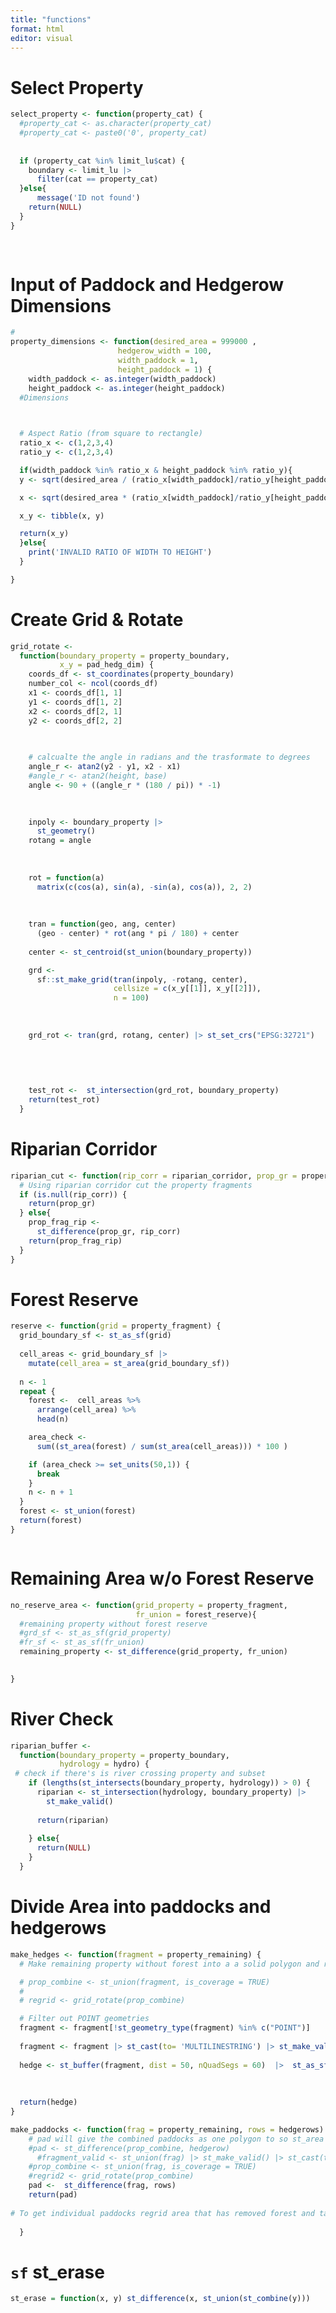 ```yaml
---
title: "functions"
format: html
editor: visual
---
```


# Select Property

```r
select_property <- function(property_cat) {
  #property_cat <- as.character(property_cat)
  #property_cat <- paste0('0', property_cat)
  
  
  if (property_cat %in% limit_lu$cat) {
    boundary <- limit_lu |>
      filter(cat == property_cat)
  }else{
      message('ID not found')
    return(NULL)
  }
}
    
  
```

# Input of Paddock and Hedgerow Dimensions

```r


# 
property_dimensions <- function(desired_area = 999000 ,
                        hedgerow_width = 100,
                        width_paddock = 1,
                        height_paddock = 1) {
    width_paddock <- as.integer(width_paddock)
    height_paddock <- as.integer(height_paddock)
  #Dimensions

 

  # Aspect Ratio (from square to rectangle)
  ratio_x <- c(1,2,3,4)
  ratio_y <- c(1,2,3,4)

  if(width_paddock %in% ratio_x & height_paddock %in% ratio_y){
  y <- sqrt(desired_area / (ratio_x[width_paddock]/ratio_y[height_paddock])) + (hedgerow_width)

  x <- sqrt(desired_area * (ratio_x[width_paddock]/ratio_y[height_paddock])) + (hedgerow_width)

  x_y <- tibble(x, y)

  return(x_y)
  }else{
    print('INVALID RATIO OF WIDTH TO HEIGHT')
  }

}

```

# Create Grid & Rotate

```r
grid_rotate <-
  function(boundary_property = property_boundary,
           x_y = pad_hedg_dim) {
    coords_df <- st_coordinates(property_boundary)
    number_col <- ncol(coords_df)
    x1 <- coords_df[1, 1]
    y1 <- coords_df[1, 2]
    x2 <- coords_df[2, 1]
    y2 <- coords_df[2, 2]

    
    
    # calcualte the angle in radians and the trasformate to degrees
    angle_r <- atan2(y2 - y1, x2 - x1)
    #angle_r <- atan2(height, base)
    angle <- 90 + ((angle_r * (180 / pi)) * -1)

    
    
    inpoly <- boundary_property |>
      st_geometry()
    rotang = angle 
    
    
    
    rot = function(a)
      matrix(c(cos(a), sin(a), -sin(a), cos(a)), 2, 2)
    
    
    
    tran = function(geo, ang, center)
      (geo - center) * rot(ang * pi / 180) + center
    
    center <- st_centroid(st_union(boundary_property))

    grd <-
      sf::st_make_grid(tran(inpoly, -rotang, center),
                       cellsize = c(x_y[[1]], x_y[[2]]),
                       n = 100)
    
    
    
    grd_rot <- tran(grd, rotang, center) |> st_set_crs("EPSG:32721")
    

    
    
    
    test_rot <-  st_intersection(grd_rot, boundary_property)
    return(test_rot)
  }

```

# Riparian Corridor

```r

riparian_cut <- function(rip_corr = riparian_corridor, prop_gr = property_grid) {
  # Using riparian corridor cut the property fragments
  if (is.null(rip_corr)) {
    return(prop_gr)
  } else{
    prop_frag_rip <-
      st_difference(prop_gr, rip_corr)
    return(prop_frag_rip)
  }
}
```

# Forest Reserve

```r

reserve <- function(grid = property_fragment) {
  grid_boundary_sf <- st_as_sf(grid)
  
  cell_areas <- grid_boundary_sf |>
    mutate(cell_area = st_area(grid_boundary_sf))
  
  n <- 1
  repeat {
    forest <-  cell_areas %>%
      arrange(cell_area) %>%
      head(n)

    area_check <-
      sum((st_area(forest) / sum(st_area(cell_areas))) * 100 )

    if (area_check >= set_units(50,1)) {
      break
    }
    n <- n + 1
  }
  forest <- st_union(forest)
  return(forest)
}



```

# Remaining Area w/o Forest Reserve

```r
no_reserve_area <- function(grid_property = property_fragment,
                            fr_union = forest_reserve){
  #remaining property without forest reserve
  #grd_sf <- st_as_sf(grid_property)
  #fr_sf <- st_as_sf(fr_union)
  remaining_property <- st_difference(grid_property, fr_union)
  

}
```

# River Check

```r
riparian_buffer <-
  function(boundary_property = property_boundary,
           hydrology = hydro) {
 # check if there's is river crossing property and subset
    if (lengths(st_intersects(boundary_property, hydrology)) > 0) {
      riparian <- st_intersection(hydrology, boundary_property) |>
        st_make_valid() 
  
      return(riparian)
      
    } else{
      return(NULL)
    }
  }
```

# Divide Area into paddocks and hedgerows

```r
make_hedges <- function(fragment = property_remaining) {
  # Make remaining property without forest into a a solid polygon and regrid. Regridding creates individual cells with geometry that can be buffered for hedgerows

  # prop_combine <- st_union(fragment, is_coverage = TRUE)
  # 
  # regrid <- grid_rotate(prop_combine) 

  # Filter out POINT geometries
  fragment <- fragment[!st_geometry_type(fragment) %in% c("POINT")]  
  
  fragment <- fragment |> st_cast(to= 'MULTILINESTRING') |> st_make_valid() #|> st_set_crs(value = 'EPSG:32721')
  
  hedge <- st_buffer(fragment, dist = 50, nQuadSegs = 60)  |>  st_as_sf() |> st_make_valid()  |>  st_union() 
  
  
  
  return(hedge)
}    
```

```r

make_paddocks <- function(frag = property_remaining, rows = hedgerows) {
    # pad will give the combined paddocks as one polygon to so st_area only returns one value
    #pad <- st_difference(prop_combine, hedgerow)
      #fragment_valid <- st_union(frag) |> st_make_valid() |> st_cast(to = 'POLYGON')
    #prop_combine <- st_union(frag, is_coverage = TRUE)
    #regrid2 <- grid_rotate(prop_combine)
    pad <-  st_difference(frag, rows)
    return(pad)
    
# To get individual paddocks regrid area that has removed forest and take difference with hedgerows
    
  }
```

# `sf` st_erase

```r
st_erase = function(x, y) st_difference(x, st_union(st_combine(y)))
```
